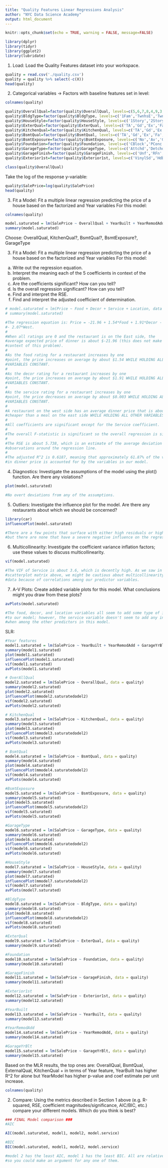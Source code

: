 ```yaml
---
title: "Quality Features Linear Regressions Analysis"
author: "NYC Data Science Academy"
output: html_document
---
```

```r
knitr::opts_chunk$set(echo = TRUE, warning = FALSE, message=FALSE)
```

```r
library(dplyr)
library(tidyr)
library(ggplot2)
library(lubridate)
```

1. Load: Load the Quality Features dataset into your workspace.
```r
quality = read.csv('./quality.csv')
quality = quality %>% select(-c(X))
head(quality)
```

2. Categorical variables -> Factors with baseline features set in level: 
```r
colnames(quality)
```
```r
quality$OverallQual=factor(quality$OverallQual, levels=c(5,6,7,8,4,9,3,10,2,1))
quality$BldgType=factor(quality$BldgType, levels=c('1Fam','TwnhsE','Twnhs','Duplex','2fmCon'))
quality$HouseStyle=factor(quality$HouseStyle, levels=c('1Story','2Story','1.5Fin','SLvl','SFoyer','2.5Unf','1.5Unf','2.5Fin'))
quality$ExterQual=factor(quality$ExterQual, levels=c('TA','Gd','Ex','Fa'))
quality$KitchenQual=factor(quality$KitchenQual, levels=c('TA','Gd','Ex','Fa','Po'))
quality$BsmtQual=factor(quality$BsmtQual, levels=c('TA','Gd','Ex','Fa','No Basement','Po'))
quality$BsmtExposure=factor(quality$BsmtExposure, levels=c('No','Av','Gd','Mn','No Basement','Missing'))
quality$Foundation=factor(quality$Foundation, levels=c('CBlock','PConc','BrkTil','Slab','Stone','Wood'))
quality$GarageType=factor(quality$GarageType, levels=c('Attchd','Detchd','BuiltIn','No Garage','Basment','2Types','CarPort'))
quality$GarageFinish=factor(quality$GarageFinish, levels=c('Unf','RFn','Fin','No Garage','Missing'))
quality$Exterior1st=factor(quality$Exterior1st, levels=c('VinylSd','HdBoard','MetalSd','Wd Sdng','Plywood','CemntBd','BrkFace','WdShing','Stucco','AsbShng','BrkComm','AsphShn','CBlock','PreCast','ImStucc'))
```

```r
class(quality$OverallQual) 
```
Take the log of the response y-variable:
```r
quality$SalePrice=log(quality$SalePrice)
head(quality)
```

3. Fit a Model: Fit a multiple linear regression predicting the price of a house based on the factorized and Year variables
For this model:
```r
colnames(quality)
```
```r
model.saturated = lm(SalePrice ~ OverallQual + YearBuilt + YearRemodAdd + BldgType + HouseStyle + ExterQual + KitchenQual + BsmtQual + BsmtExposure + Foundation + GarageType + GarageYrBlt + GarageFinish + Exterior1st, data = quality)
summary(model.saturated)
```
Choose: OverallQual, KitchenQual?, BsmtQual?, BsmtExposure?, GarageType 

3. Fit a Model: Fit a multiple linear regression predicting the price of a house based on the factorized and Year variables
For this model:
a. Write out the regression equation.
b. Interpret the meaning each of the 5 coefficients in context of the problem.
c. Are the coefficients significant? How can you tell?
d. Is the overall regression significant? How can you tell?
e. Find and interpret the RSE.
f. Find and interpret the adjusted coefficient of determination.
```r
# model.saturated = lm(Price ~ Food + Decor + Service + Location, data = restaurants)
# summary(model.saturated)

#The regression equation is: Price = -21.96 + 1.54*Food + 1.91*Decor - 0.003*Service
#- 2.07*West.
#
#When all ratings are 0 and the restaurant is on the East side, the
#average expected price of dinner is about $-21.96 (this does not make sense in
#context of this problem).
#
#As the food rating for a restaurant increases by one
#point, the price increases on average by about $1.54 WHILE HOLDING ALL OTHER
#VARIABLES CONSTANT.
#
#As the decor rating for a restaurant increases by one
#point, the price increases on average by about $1.91 WHILE HOLDING ALL OTHER
#VARIABLES CONSTANT.
#
#As the service rating for a restaurant increases by one
#point, the price decreases on average by about $0.003 WHILE HOLDING ALL OTHER
#VARIABLES CONSTANT.
#
#A restaurant on the west side has an average dinner price that is about $2.07
#cheaper than a meal on the east side WHILE HOLDING ALL OTHER VARIABLES CONSTANT.
#
#All coefficients are significant except for the Service coefficient.
#
#The overall F-statistic is significant so the overall regression is significant.
#
#The RSE is about 5.738, which is an estimate of the average deviation of the
#observations around the regression line.
#
#The adjusted R^2 is 0.6187, meaning that approximately 61.87% of the variation
#in dinner price is accounted for by the variables in our model.

```

4. Diagnostics: Investigate the assumptions of the model using the plot() function. Are there any violations?
```r
plot(model.saturated)

#No overt deviations from any of the assumptions.

```

5. Outliers: Investigate the influence plot for the model. Are there any restaurants about which we should be concerned?
```r
library(car)
influencePlot(model.saturated)

#There are a few points that surface with either high residuals or high hat-values,
#but there are none that have a severe negative influence on the regression surface.
```

6. Multicollinearity: Investigate the coefficient variance inflation factors; use these values to discuss multicollinearity.
```r
vif(model.saturated)

#The VIF of Service is about 3.6, which is decently high. As we saw in the
#scatterplot matrix above, we might be cautious about multicollinearity in our
#data because of correlations among our predictor variables.
```

7. A-V Plots: Create added variable plots for this model. What conclusions might you draw from these plots?
```r
avPlots(model.saturated)

#The food, decor, and location variables all seem to add some type of information
#to our model; however, the service variable doesn't seem to add any information
#when among the other predictors in this model.
```
SLR: 
```r
#Year features 
model1.saturated = lm(SalePrice ~ YearBuilt + YearRemodAdd + GarageYrBlt, data = quality)
summary(model1.saturated)
plot(model1.saturated)
influencePlot(model1.saturated)
vif(model1.saturated)
avPlots(model1.saturated)
```

```r
# OverAllQual
model2.saturated = lm(SalePrice ~ OverallQual, data = quality)
summary(model2.saturated)
plot(model2.saturated)
influencePlot(mmodel2.saturatedodel2)
vif(model2.saturated)
avPlots(model2.saturated)
```
```r
# KitchenQual  
model3.saturated = lm(SalePrice ~ KitchenQual, data = quality)
summary(model3.saturated)
plot(model3.saturated)
influencePlot(mmodel3.saturatedodel2)
vif(model3.saturated)
avPlots(model3.saturated)
```


```r
# BsmtQual  
model4.saturated = lm(SalePrice ~ BsmtQual, data = quality)
summary(model4.saturated)
plot(model4.saturated)
influencePlot(mmodel4.saturatedodel2)
vif(model4.saturated)
avPlots(model4.saturated)
```

```r
#BsmtExposure
model5.saturated = lm(SalePrice ~ BsmtExposure, data = quality)
summary(model5.saturated)
plot(model5.saturated)
influencePlot(mmodel5.saturatedodel2)
vif(model5.saturated)
avPlots(model5.saturated)
```

```r
#GarageType
model6.saturated = lm(SalePrice ~ GarageType, data = quality)
summary(model6.saturated)
plot(model6.saturated)
influencePlot(mmodel6.saturatedodel2)
vif(model6.saturated)
avPlots(model6.saturated)
```

```r
#HouseStyle
model7.saturated = lm(SalePrice ~ HouseStyle, data = quality)
summary(model7.saturated)
plot(model7.saturated)
influencePlot(mmodel7.saturatedodel2)
vif(model7.saturated)
avPlots(model7.saturated)
```


```r
#BldgType
model8.saturated = lm(SalePrice ~ BldgType, data = quality)
summary(model8.saturated)
plot(model8.saturated)
influencePlot(mmodel8.saturatedodel2)
vif(model8.saturated)
avPlots(model8.saturated)
```


```r
#ExterQual
model9.saturated = lm(SalePrice ~ ExterQual, data = quality)
summary(model9.saturated)
```


```r
#Foundation
model10.saturated = lm(SalePrice ~ Foundation, data = quality)
summary(model10.saturated)
```


```r
#GarageFinish
model11.saturated = lm(SalePrice ~ GarageFinish, data = quality)
summary(model11.saturated)
```


```r
#Exterior1st
model12.saturated = lm(SalePrice ~ Exterior1st, data = quality)
summary(model12.saturated)
```


```r
#YearBuilt
model13.saturated = lm(SalePrice ~ YearBuilt, data = quality)
summary(model13.saturated)
```


```r
#YearRemodAdd
model14.saturated = lm(SalePrice ~ YearRemodAdd, data = quality)
summary(model14.saturated)
```


```r
#GarageYrBlt
model15.saturated = lm(SalePrice ~ GarageYrBlt, data = quality)
summary(model15.saturated)
```
Based on the MLR results, the top ones are: OverallQual, BsmtQual, ExternalQual, KitchenQual + in terms of Year feature, YearBuilt has higher R^2 for alone but YearModel has higher p-value and coef estimate per unit increase.  

```r
colnames(quality)
```

2. Compare: Using the metrics described in Section 1 above (e.g. R-squared, RSE, coefficient magnitudes/significance, AIC/BIC, etc.) compare your different models. Which do you think is best?
```r
### FINAL Model comparison ###
#AIC

AIC(model.saturated, model1, model2, model.service)

#BIC
BIC(model.saturated, model1, model2, model.service)

#model 2 has the least AIC, model 1 has the least BIC. All are relatively close,
#so you could make an argument for any one of them.
```
